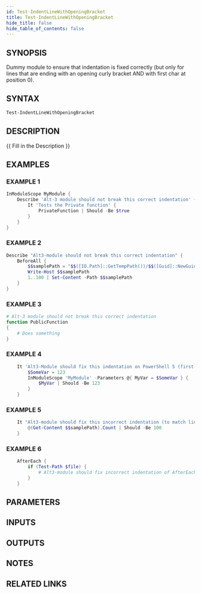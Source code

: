 ```yaml
---
id: Test-IndentLineWithOpeningBracket
title: Test-IndentLineWithOpeningBracket
hide_title: false
hide_table_of_contents: false
---
```


## SYNOPSIS

Dummy module to ensure that indentation is fixed correctly (but only for lines that
are ending with an opening curly bracket AND with first char at position 0).

## SYNTAX

```powershell
Test-IndentLineWithOpeningBracket
```

## DESCRIPTION

\{\{ Fill in the Description \}\}

## EXAMPLES

### EXAMPLE 1

```powershell
InModuleScope MyModule {
    Describe 'Alt-3 module should not break this correct indentation' {
        It 'Tests the Private function' {
            PrivateFunction | Should -Be $true
        }
    }
}
```

### EXAMPLE 2

```powershell
Describe "Alt3-module should not break this correct indentation" {
    BeforeAll {
        $$samplePath = "$$([IO.Path]::GetTempPath())/$$([Guid]::NewGuid()).txt"
        Write-Host $$samplePath
        1..100 | Set-Content -Path $$samplePath
    }
}
```

### EXAMPLE 3

```powershell
# Alt-3 module should not break this correct indentation
function PublicFunction
{
    # Does something
}
```

### EXAMPLE 4

```powershell
    It 'Alt3-Module should fix this indentation on PowerShell 5 (first-char will be 0 there) but ignore on Powershell 7 (first-char-not-0)' {
        $SomeVar = 123
        InModuleScope 'MyModule' -Parameters @{ MyVar = $SomeVar } {
            $MyVar | Should -Be 123
        }
    }
```

### EXAMPLE 5

```powershell
    It "Alt3-module should fix this incorrect indentation (to match line below)" {
        @(Get-Content $$samplePath).Count | Should -Be 100
    }
```

### EXAMPLE 6

```powershell
    AfterEach {
        if (Test-Path $file) {
            # Alt3-module should fix incorrect indentation of AfterEach
        }
    }
```

## PARAMETERS

## INPUTS

## OUTPUTS

## NOTES

## RELATED LINKS
